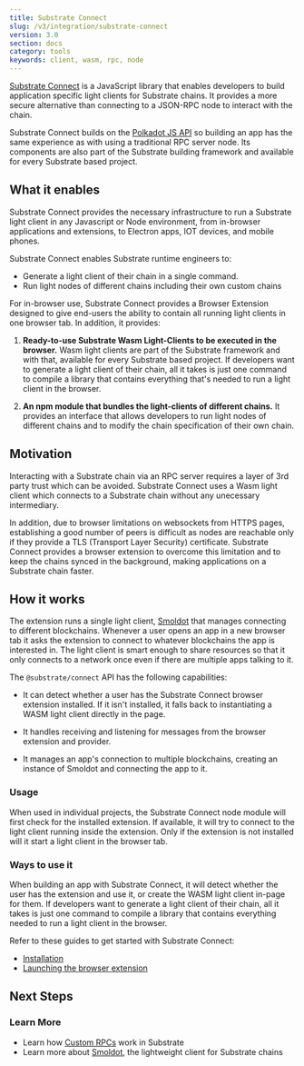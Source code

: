 ```yaml
---
title: Substrate Connect 
slug: /v3/integration/substrate-connect
version: 3.0 
section: docs
category: tools
keywords: client, wasm, rpc, node
---
```


[Substrate Connect](https://paritytech.github.io/substrate-connect/) is
a JavaScript library that enables developers to build application specific light
clients for Substrate chains. It provides a more secure alternative than connecting to
a JSON-RPC node to interact with the chain. 

Substrate Connect builds on the [Polkadot JS API](/v3/integration/polkadot-js#polkadot-js-api) 
so building an app has the same experience as with using a traditional RPC server node. Its 
components are also part of the Substrate building framework and available for every Substrate
based project.

## What it enables

Substrate Connect provides the necessary infrastructure to run a Substrate light client in any
Javascript or Node environment, from in-browser applications and extensions, to Electron apps,
IOT devices, and mobile phones.

Substrate Connect enables Substrate runtime engineers to:

-  Generate a light client of their chain in a single command.
-  Run light nodes of different chains including their own custom chains 

For in-browser use, Substrate Connect provides a Browser Extension designed to give end-users the 
ability to contain all running light clients in one browser tab. In addition, it provides:

1. **Ready-to-use Substrate Wasm Light-Clients to be executed in the browser.** Wasm light clients are 
part of the Substrate framework and with that, available for every Substrate based project. If developers
want to generate a light client of their chain, all it takes is just one command to compile a
library that contains everything that's needed to run a light client in the browser.

2. **An npm module that bundles the light-clients of different chains.** It provides an interface
that allows developers to run light nodes of different chains and to modify the chain specification
of their own chain.

## Motivation

Interacting with a Substrate chain via an RPC server requires a layer of 3rd party trust which
can be avoided. Substrate Connect uses a Wasm light client which connects to a Substrate chain
without any unecessary intermediary.

In addition, due to browser limitations on websockets from HTTPS pages, establishing a good number of peers
is difficult as nodes are reachable only if they provide a TLS (Transport Layer Security) certificate. Substrate
Connect provides a browser extension to overcome this limitation and to keep the chains synced in
the background, making applications on a Substrate chain faster.

## How it works

The extension runs a single light client, [Smoldot](https://github.com/paritytech/smoldot) that
manages connecting to different blockchains. Whenever a user opens an app in a new browser tab it
asks the extension to connect to whatever blockchains the app is interested in. The light client is
smart enough to share resources so that it only connects to a network once even if there are
multiple apps talking to it.

The `@substrate/connect` API has the following capabilities:

- It can detect whether a user has the Substrate Connect browser extension installed. If it 
isn't installed, it falls back to instantiating a WASM light client directly in the page.

- It handles receiving and listening for messages from the browser extension and provider.

- It manages an app's connection to multiple blockchains, creating an instance of Smoldot 
and connecting the app to it.

### Usage

When used in individual projects, the Substrate Connect node module will first check for the
installed extension. If available, it will try to connect to the light client running inside the
extension. Only if the extension is not installed will it start a light client in the browser tab.

### Ways to use it 

When building an app with Substrate Connect, it will detect whether the user has the extension and
use it, or create the WASM light client in-page for them. If developers want to generate a light
client of their chain, all it takes is just one command to compile a library that contains
everything needed to run a light client in the browser.

Refer to these guides to get started with Substrate Connect:

- [Installation](https://github.com/paritytech/substrate-connect#getting-started)
- [Launching the browser extension](https://github.com/paritytech/substrate-connect/tree/master/projects/extension)

## Next Steps

### Learn More

- Learn how [Custom RPCs](/v3/runtime/custom-rpcs) work in Substrate 
- Learn more about [Smoldot](https://github.com/paritytech/smoldot), the lightweight client for Substrate chains
